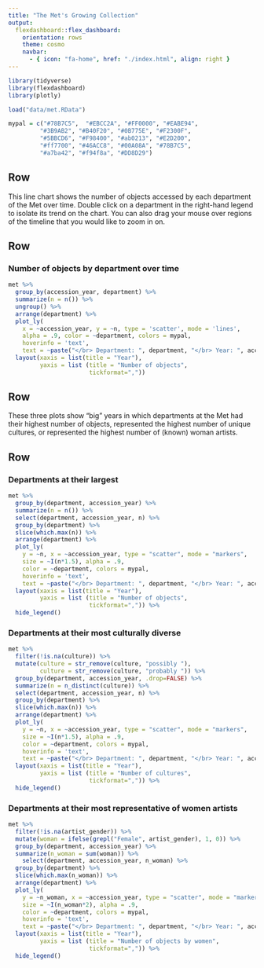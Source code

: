 ```yaml
---
title: "The Met's Growing Collection"
output: 
  flexdashboard::flex_dashboard:
    orientation: rows
    theme: cosmo
    navbar:
      - { icon: "fa-home", href: "./index.html", align: right }
---
```


```r
library(tidyverse)
library(flexdashboard)
library(plotly)

load("data/met.RData")

mypal = c("#78B7C5",  "#EBCC2A", "#FF0000", "#EABE94", 
         "#3B9AB2", "#B40F20", "#0B775E", "#F2300F", 
         "#5BBCD6", "#F98400", "#ab0213", "#E2D200", 
         "#ff7700", "#46ACC8", "#00A08A", "#78B7C5",
         "#a7ba42", "#f94f8a", "#DD8D29")
```

 
Row {data-height=50}
-------------------------------------

This line chart shows the number of objects accessed by each department of the Met over time. Double click on a department in the right-hand legend to isolate its trend on the chart. You can also drag your mouse over regions of the timeline that you would like to zoom in on.
 
Row {data-height=600}
-------------------------------------

### Number of objects by department over time

```r
met %>%
  group_by(accession_year, department) %>% 
  summarize(n = n()) %>%
  ungroup() %>%
  arrange(department) %>%
  plot_ly(
    x = ~accession_year, y = ~n, type = 'scatter', mode = 'lines',
    alpha = .9, color = ~department, colors = mypal,
    hoverinfo = 'text',
    text = ~paste("</br> Department: ", department, "</br> Year: ", accession_year, "</br> Number of objects: ", n)) %>% 
  layout(xaxis = list(title = "Year"),
         yaxis = list (title = "Number of objects",
                       tickformat=","))
```

Row {data-height=50}
-------------------------------------

These three plots show "big" years in which departments at the Met had their highest number of objects, represented the highest number of unique cultures, or represented the highest number of (known) woman artists.
    
Row {data-height=500}
-------------------------------------

### Departments at their largest

```r
met %>%
  group_by(department, accession_year) %>%
  summarize(n = n()) %>%
  select(department, accession_year, n) %>%
  group_by(department) %>%
  slice(which.max(n)) %>%
  arrange(department) %>%
  plot_ly(
    y = ~n, x = ~accession_year, type = "scatter", mode = "markers",
    size = ~I(n*1.5), alpha = .9,
    color = ~department, colors = mypal,
    hoverinfo = 'text',
    text = ~paste("</br> Department: ", department, "</br> Year: ", accession_year, "</br> Number of objects: ", n)) %>% 
  layout(xaxis = list(title = "Year"),
         yaxis = list (title = "Number of objects",
                       tickformat=",")) %>%
  hide_legend()
```

### Departments at their most culturally diverse

```r
met %>%
  filter(!is.na(culture)) %>%
  mutate(culture = str_remove(culture, "possibly "),
         culture = str_remove(culture, "probably ")) %>%
  group_by(department, accession_year, .drop=FALSE) %>%
  summarize(n = n_distinct(culture)) %>%
  select(department, accession_year, n) %>%
  group_by(department) %>%
  slice(which.max(n)) %>%
  arrange(department) %>%
  plot_ly(
    y = ~n, x = ~accession_year, type = "scatter", mode = "markers",
    size = ~I(n*1.5), alpha = .9,
    color = ~department, colors = mypal,
    hoverinfo = 'text',
    text = ~paste("</br> Department: ", department, "</br> Year: ", accession_year, "</br> Number of cultures: ", n)) %>% 
  layout(xaxis = list(title = "Year"),
         yaxis = list (title = "Number of cultures",
                       tickformat=",")) %>%
  hide_legend()
```

### Departments at their most representative of women artists

```r
met %>%
  filter(!is.na(artist_gender)) %>%
  mutate(woman = ifelse(grepl("Female", artist_gender), 1, 0)) %>%
  group_by(department, accession_year) %>%
  summarize(n_woman = sum(woman)) %>%
    select(department, accession_year, n_woman) %>%
  group_by(department) %>%
  slice(which.max(n_woman)) %>%
  arrange(department) %>%
  plot_ly(
    y = ~n_woman, x = ~accession_year, type = "scatter", mode = "markers",
    size = ~I(n_woman*2), alpha = .9,
    color = ~department, colors = mypal,
    hoverinfo = 'text',
    text = ~paste("</br> Department: ", department, "</br> Year: ", accession_year, "</br> Number of objects: ", n_woman)) %>%
  layout(xaxis = list(title = "Year"),
         yaxis = list (title = "Number of objects by women",
                       tickformat=",")) %>%
  hide_legend()

```

